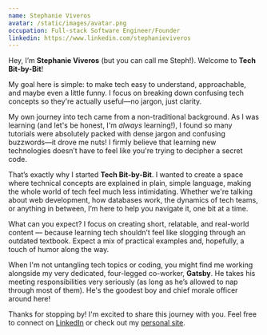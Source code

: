 ```yaml
---
name: Stephanie Viveros
avatar: /static/images/avatar.png
occupation: Full-stack Software Engineer/Founder
linkedin: https://www.linkedin.com/stephanieviveros
---
```


Hey, I’m **Stephanie Viveros** (but you can call me Steph!). Welcome to **Tech Bit-by-Bit**!

My goal here is simple: to make tech easy to understand, approachable, and maybe even a little funny. I focus on breaking down confusing tech concepts so they're actually useful—no jargon, just clarity.

My own journey into tech came from a non-traditional background. As I was learning (and let's be honest, I'm _always_ learning!), I found so many tutorials were absolutely packed with dense jargon and confusing buzzwords—it drove me nuts! I firmly believe that learning new technologies doesn’t have to feel like you're trying to decipher a secret code.

That’s exactly why I started **Tech Bit-by-Bit**. I wanted to create a space where technical concepts are explained in plain, simple language, making the whole world of tech feel much less intimidating. Whether we're talking about web development, how databases work, the dynamics of tech teams, or anything in between, I’m here to help you navigate it, one bit at a time.

What can you expect? I focus on creating short, relatable, and real-world content — because learning tech shouldn’t feel like slogging through an outdated textbook. Expect a mix of practical examples and, hopefully, a touch of humor along the way.

When I'm not untangling tech topics or coding, you might find me working alongside my very dedicated, four-legged co-worker, **Gatsby**. He takes his meeting responsibilities very seriously (as long as he’s allowed to nap through most of them). He's the goodest boy and chief morale officer around here!

Thanks for stopping by! I'm excited to share this journey with you. Feel free to connect on [LinkedIn](https://www.linkedin.com/stephanieviveros) or check out my [personal site](https://stephanieviveros.com).

